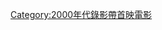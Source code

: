 {{Year by category
|m=2
|c=0
|d=0
|y=9
|cat=錄影帶首映電影
|sortkey=錄影帶首映電影
|parent=各年非戲院首映電影
|subcat=2009年電影作品
}}
[[Category:2000年代錄影帶首映電影|Category:2000年代錄影帶首映電影]]
